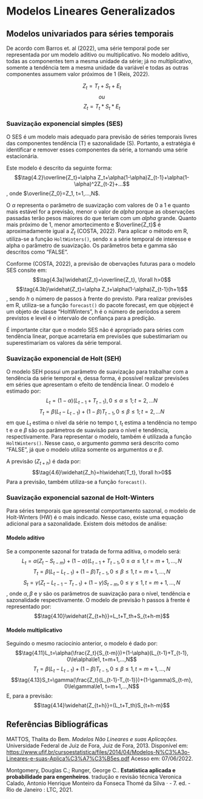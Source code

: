 # Modelos Lineares Generalizados

## Modelos univariados para séries temporais

De acordo com Barros et. al (2022), uma série temporal pode ser representada por um modelo aditivo ou multiplicativo. No modelo aditivo, todas as componentes tem a mesma unidade da série; já no multiplicativo, somente a tendência tem a mesma unidade da variável e todas as outras componentes assumem valor próximos de 1 (Reis, 2022).

$$ \tag{4.1} Z_t=T_t+S_t+E_t$$ $$ou$$ $$ \tag{4.2}Z_t=T_t*S_t*E_t$$

### Suavização exponencial simples (SES)
O SES é um modelo mais adequado para previsão de séries temporais livres das componentes tendência (T) e sazonalidade (S). Portanto, a estratégia é identificar e remover esses componentes da série, a tornando uma série estacionária.

Este modelo é descrito da seguinte forma:
$$\tag{4.2}\overline{Z_t}=\alpha Z_t+\alpha(1-\alpha)Z_{t-1}+\alpha(1-\alpha)^2Z_{t-2}+...$$, onde $\overline{Z_0}=Z_1, t=1,...,N$.

O $\alpha$ representa o parâmetro de suavização com valores de 0 a 1 e quanto mais estável for a previsão, menor o valor de $alpha$ porque as observações passadas terão pesos maiores do que teriam com um $alpha$ grande. Quanto mais próximo de 1, menor amortecimento e $\overline{Z_t}$ é aproximadamente igual a $Z_t$ (COSTA, 2022). Para aplicar o método em R, utiliza-se a função `HoltWinters()`, sendo x a série temporal de interesse e alpha o parâmetro de suavização. Os parâmetros beta e gamma são descritos como "FALSE".

Conforme (COSTA, 2022), a previsão de obervações futuras para o modelo SES consite em:
$$\tag{4.3a}\widehat{Z_t}=\overline{Z_t}, \forall h>0$$
$$\tag{4.3b}\widehat{Z_t}=\alpha Z_t+\alpha(1-\alpha)Z_{t-1}(h+1)$$, sendo $h$ o número de passos à frente do previsto. Para realizar previsões em R, utiliza-se a função `forecast()` do pacote forecast, em que objeject é um objeto de classe "HoltWinters", h é o número de períodos a serem previstos e level é o intervalo de confiança para a predição.

É importante citar que o modelo SES não é apropriado para séries com tendência linear, porque acarretaria em previsões que subestimariam ou superestimariam os valores da série temporal.

### Suavização exponencial de Holt (SEH)
O modelo SEH possui um parâmetro de suavização para trabalhar com a tendência da série temporal e, dessa forma, é possível realizar previsões em séries que apresentam o efeito de tendência linear. O modelo é estimado por:
$$\tag{4.4} L_t=(1-\alpha)(L_{t-1}+T_{t-1}), 0\le\alpha\le1; t=2,...N$$
$$\tag{4.5}T_t=\beta(L_t-L_{t-1})+(1-\beta)T_{t-1}, 0\le\beta\le1; t=2,...N$$
em que $L_t$ estima o nível da série no tempo t, $t_t$ estima a tendência no tempo t e $\alpha$ e $\beta$ são os parâmetros de suavisão para o nível e tendência, respectivamente. Para representar o modelo, também é utilizada a função `HoltWinters()`. Nesse caso, o argumento $gamma$ será descrito como "FALSE", já que o modelo utiliza somente os argumentos $\alpha$ e $\beta$.

A previsão ($Z_{t+h}$) é dada por:
$$\tag{4.6}\widehat{Z_h}=h\widehat{T_t}, \forall h>0$$
Para a previsão, também utiliza-se a função `forecast()`. 

### Suavização exponencial sazonal de Holt-Winters
Para séries temporais que apresental comportamento sazonal, o modelo de Holt-Winters (HW) é o mais indicado. Nesse caso, existe uma equação adicional para a sazonalidade. Existem dois métodos de análise:

#### Modelo aditivo
Se a componente sazonal for tratada de forma aditiva, o modelo será:
$$\tag{4.7}L_t=\alpha(Z_t-S_{t-m})+(1-\alpha)(L_{t-1}+T_{t-1}, 0\le\alpha\le1, t=m+1,...,N$$
$$\tag{4.8}T_t=\beta(L_t-L_{t-1})+(1-\beta)T_{t-1}, 0\le\beta\le1, t=m+1,...,N$$
$$\tag{4.9}S_t=\gamma(Z_t-L_{t-1}-T_{t-1})+(1-\gamma)S_{t-m}, 0\le\gamma\le1, t=m+1,...,N$$
, onde $\alpha, \beta$ e $\gamma$ são os parâmetros de suavização para o nível, tendência e sazonalidade respectivamente.
O modelo de previsão h passos à frente é representado por:
$$\tag{4.10}\widehat{Z_{t+h}}=L_t+T_th+S_{t+h-m}$$

#### Modelo multiplicativo
Seguindo o mesmo raciocínio anterior, o modelo é dado por:
$$\tag{4.11}L_t=\alpha(\frac{Z_t}{S_{t-m}})+(1-\alpha)(L_{t-1}+T_{t-1}, 0\le\alpha\le1, t=m+1,...,N$$
$$\tag{4.12}T_t=\beta(L_t-L_{t-1})+(1-\beta)T_{t-1}, 0\le\beta\le1, t=m+1,...,N$$
$$\tag{4.13}S_t=\gamma(\frac{Z_t}{L_{t-1}-T_{t-1}})+(1-\gamma)S_{t-m}, 0\le\gamma\le1, t=m+1,...,N$$
E, para a previsão:
$$\tag{4.14}\widehat{Z_{t+h}}=(L_t+T_th)S_{t+h-m}$$





## Referências Bibliográficas {-}

MATTOS, Thalita do Bem. *Modelos Não Lineares e suas Aplicações*. Universidade Federal de Juiz de Fora, Juiz de Fora, 2013. Disponível em: <https://www.ufjf.br/cursoestatistica/files/2014/04/Modelos-N%C3%A3o-Lineares-e-suas-Aplica%C3%A7%C3%B5es.pdf> Acesso em: 07/06/2022.

Montgomery, Douglas C.; Runger, George C.. **Estatística aplicada e probabilidade para engenheiros**. tradução e revisão técnica Veronica Calado, Antonio Henrique Monteiro da Fonseca Thomé da Silva · - 7. ed. - Rio de Janeiro : LTC, 2021.